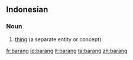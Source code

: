 ==Indonesian==

===Noun===
{{head|id|noun}}

# [[thing]] (a separate entity or concept)

{{tbot entry|Indonesian|thing|2007|December|id}}

[[fr:barang]]
[[id:barang]]
[[lt:barang]]
[[ta:barang]]
[[zh:barang]]